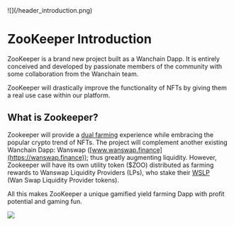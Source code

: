 
<div style={{marginBottom:20}}>
![](/header_introduction.png)
</div>

# ZooKeeper Introduction

ZooKeeper is a brand new project built as a Wanchain Dapp. It is entirely conceived and developed by passionate members of the community with some collaboration from the Wanchain team.

ZooKeeper will drastically improve the functionality of NFTs by giving them a real use case within our platform.


## What is Zookeeper?

Zookeeper will provide a [dual farming](/features#dual-farming) experience while embracing the popular crypto trend of NFTs. The project will complement another existing Wanchain Dapp: Wanswap ([www.wanswap.finance](https://wanswap.finance)); thus greatly augmenting liquidity. However, Zookeeper will have its own utility token ($ZOO) distributed as farming rewards to Wanswap Liquidity Providers (LPs), who stake their [WSLP](/faq#wslp-token) (Wan Swap Liquidity Provider tokens). 

All this makes ZooKeeper a unique gamified yield farming Dapp with profit potential and gaming fun.

![](/footer_introduction.png)


